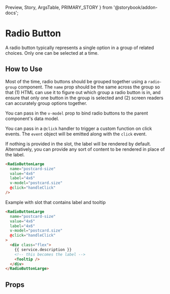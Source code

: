   Preview,
  Story,
  ArgsTable,
  PRIMARY_STORY
} from '@storybook/addon-docs';

# Radio Button

A radio button typically represents a single option in a group of related choices. Only one can be selected at a time.

<Preview>
  <Story id="components-radio-button-large--primary" />
</Preview>

## How to Use

Most of the time, radio buttons should be grouped together using a `radio-group` component. The `name` prop should be the same across the group so that (1) HTML can use it to figure out which group a radio button is in, and ensure that only one button in the group is selected and (2) screen readers can accurately group options together.

You can pass in the `v-model` prop to bind radio buttons to the parent component's data model.

You can pass in a `@click` handler to trigger a custom function on click events. The `event` object will be emitted along with the `click` event.

If nothing is provided in the slot, the label will be rendered by default. Alternatively, you can provide any sort of content to be rendered in place of the label.

```html
<RadioButtonLarge
  name="postcard-size"
  value="4x6"
  label="4x6"
  v-model="postcard.size"
  @click="handleClick"
/>
```

Example with slot that contains label and tooltip

```html
<RadioButtonLarge
  name="postcard-size"
  value="4x6"
  label="4x6"
  v-model="postcard.size"
  @click="handleClick"
>
  <div class="flex">
    {{ service.description }}
    <!-- this becomes the label -->
    <Tooltip />
  </div>
</RadioButtonLarge>
```

## Props

<ArgsTable story={PRIMARY_STORY} />
